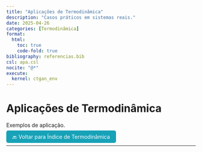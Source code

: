 ```yaml
---
title: "Aplicações de Termodinâmica"
description: "Casos práticos em sistemas reais."
date: 2025-04-26
categories: [Termodinâmica]
format:
  html:
    toc: true
    code-fold: true
bibliography: referencias.bib
csl: apa.csl
nocite: "@*"
execute:
  kernel: ctgan_env
---
```


# Aplicações de Termodinâmica

Exemplos de aplicação.

<p><a href="index.html" style="padding: 8px 16px; background-color: #17a2b8; color: white; border-radius: 5px; text-decoration: none;">🔙 Voltar para Índice de Termodinâmica</a></p>

---

